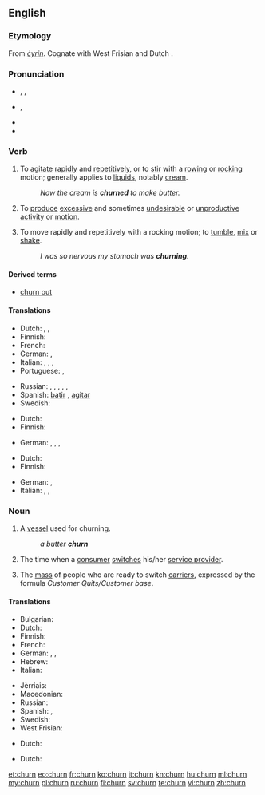 ==English==

===Etymology===
From {{etyl|ang}} ''[[cyrin|ċyrin]]''. Cognate with West Frisian {{term|tsjerne}} and Dutch {{term|karnen}}.

===Pronunciation===
* {{a|UK}} {{enPR|chû(r)n}}, {{IPA|/tʃɜː(r)n/}}, {{X-SAMPA|/tS3:(r)n/}}
* {{a|US}} {{IPA|/tʃɚn/}}, {{X-SAMPA|/tS@`n/}}
* {{audio|en-us-churn.ogg|Audio (US)}}
* {{rhymes|ɜː(r)n}}

===Verb===
{{en-verb}}

# {{transitive}} To [[agitate]] [[rapid]]ly and [[repetitive]]ly, or to [[stir]] with a [[row]]ing or [[rock]]ing motion; generally applies to [[liquid]]s, notably [[cream]].
#: ''Now the cream is '''churned''' to make butter.''
# {{transitive|figuratively}} To [[produce]] [[excessive]] and sometimes [[undesirable]] or [[unproductive]] [[activity]] or [[motion]].
# {{intransitive}} To move rapidly and repetitively with a rocking motion; to [[tumble]], [[mix]] or [[shake]].
#: ''I was so nervous my stomach was '''churning'''.''

====Derived terms====
* [[churn out]]

====Translations====
{{trans-top|agitate rapidly}}
* Dutch: {{t+|nl|karnen}} {{italbrac|butter}}, {{t|nl|agiteren}}, {{qualifier|fluid}}
* Finnish: {{t+|fi|kirnuta}}
* French: {{t+|fr|baratter}}
* German: {{t+|de|durchschütteln}}, {{t-|de|aufwühlen}}
* Italian: {{t-|it|frullare}}, {{t|it|sbattere}}, {{t|it|ribollire}}, {{t|it|spumeggiare}}
* Portuguese: {{t|pt|agitar}}, {{t|pt|bater}}
{{trans-mid}}
* Russian: {{qualifier|creamy substance}} {{t|ru|взбивать|tr=vzbivátʹ|sc=Cyrl}} {{impf}}, {{t|ru|взбить|tr=vzbitʹ|sc=Cyrl}} {{pf.}}, {{qualifier|liquid}} {{t|ru|взбалтывать|tr=vzbáltyvatʹ|sc=Cyrl}} {{impf}}, {{t|ru|взболтать|tr=vzboltátʹ|sc=Cyrl}} {{pf.}}, {{qualifier|butter}} {{t|ru|сбивать|tr=sbivátʹ|sc=Cyrl}} {{impf}}, {{t|ru|сзбить|tr=sbitʹ|sc=Cyrl}} {{pf.}}
* Spanish: [[batir]] {{gloss|butter}}, [[agitar]] {{gloss|water}}
* Swedish: {{t|sv|kärna}}
{{trans-bottom}}

{{trans-top|figuratively: produce excessive motion}}
* Dutch: {{t-|nl|woelen}}
* Finnish: {{t|fi|hämmentää}}
{{trans-mid}}
* German: {{t+|de|wusseln}}, {{t+|de|rütteln}}, {{t+|de|wühlen}},
{{trans-bottom}}

{{trans-top|tumble}}
* Dutch: {{t-|nl|woelen}}
* Finnish: {{t+|fi|velloa}}
{{trans-mid}}
* German: {{t+|de|durchschütteln}}, {{t-|de|aufwühlen}}
* Italian: {{t|it|spumeggiare}}, {{t|it|frullare}}, {{t|it|ribollire}}
{{trans-bottom}}

===Noun===
{{en-noun}}

# A [[vessel]] used for churning.
#: ''a butter '''churn'''''
# {{context|telecommunications}} The time when a [[consumer]] [[switch]]es his/her [[service provider]].
# {{context|telecommunications}} The [[mass]] of people who are ready to switch [[carrier]]s, expressed by the formula ''Customer Quits/Customer base''.

====Translations====
{{trans-top|vessel for churning}}
* Bulgarian: {{t|bg|буталка|f|tr=butalka}}
* Dutch: {{t|nl|botervat|n}}
* Finnish: {{t-|fi|kirnu}}
* French: {{t+|fr|baratte|f}}
* German: {{t+|de|Rührtrommel|f}}, {{t+|de|Butterfass|n}}, {{t+|de|Butterfertiger|m}}
* Hebrew: {{t|he|נטישה|sc=Hebr}}
* Italian: {{t|it|zangola}}
{{trans-mid}}
* Jèrriais: {{tø|roa-jer|bathette|f}}
* Macedonian: {{t|mk|бутин|m|tr=bútin}}
* Russian: {{t+|ru|маслобойка|f|tr=maslobójka}}
* Spanish: {{t-|es|mantequera|f}} {{gloss|butter}}, {{t+|es|lechera|f}} {{gloss|milk}}
* Swedish: {{t|sv|kärna|c}}
* West Frisian: {{t-|fy|tsjerne|c|xs=West Frisian}}
{{trans-bottom}}

{{trans-top|time when customer switches provider}}
* Dutch: {{t-|nl|overstap|m}}
{{trans-mid}}
{{trans-bottom}}

{{trans-top|people ready to switch carrier}}
* Dutch: {{t|nl|overstapkandidaten|p}}
{{trans-mid}}
{{trans-bottom}}

[[et:churn]]
[[eo:churn]]
[[fr:churn]]
[[ko:churn]]
[[it:churn]]
[[kn:churn]]
[[hu:churn]]
[[ml:churn]]
[[my:churn]]
[[pl:churn]]
[[ru:churn]]
[[fi:churn]]
[[sv:churn]]
[[te:churn]]
[[vi:churn]]
[[zh:churn]]